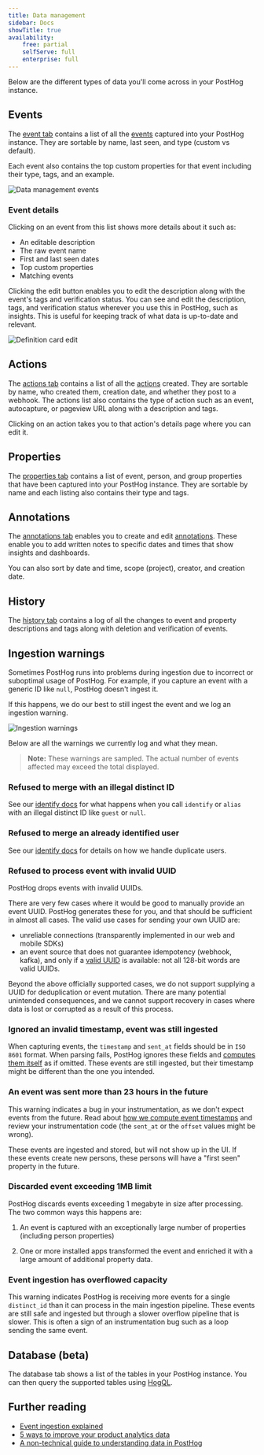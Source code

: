 ```yaml
---
title: Data management
sidebar: Docs
showTitle: true
availability:
    free: partial
    selfServe: full
    enterprise: full
---
```


Below are the different types of data you'll come across in your PostHog instance. 

## Events

The [event tab](https://app.posthog.com/data-management/events) contains a list of all the [events](/docs/data/events) captured into your PostHog instance. They are sortable by name, last seen, and type (custom vs default).

Each event also contains the top custom properties for that event including their type, tags, and an example.

![Data management events](../../images/features/data-management/events.png)

### Event details

Clicking on an event from this list shows more details about it such as:

- An editable description
- The raw event name
- First and last seen dates
- Top custom properties
- Matching events

Clicking the edit button enables you to edit the description along with the event's tags and verification status. You can see and edit the description, tags, and verification status wherever you use this in PostHog, such as insights. This is useful for keeping track of what data is up-to-date and relevant.

![Definition card edit](../../images/features/data-management/definition-card-edit.png)

## Actions

The [actions tab](https://app.posthog.com/data-management/actions) contains a list of all the [actions](/docs/data/actions) created. They are sortable by name, who created them, creation date, and whether they post to a webhook. The actions list also contains the type of action such as an event, autocapture, or pageview URL along with a description and tags.

Clicking on an action takes you to that action's details page where you can edit it. 

## Properties 

The [properties tab](https://app.posthog.com/data-management/properties) contains a list of event, person, and group properties that have been captured into your PostHog instance. They are sortable by name and each listing also contains their type and tags.

## Annotations

The [annotations tab](https://app.posthog.com/data-management/annotations) enables you to create and edit [annotations](/docs/data/annotations). These enable you to add written notes to specific dates and times that show insights and dashboards.

You can also sort by date and time, scope (project), creator, and creation date.

## History

The [history tab](https://app.posthog.com/data-management/history) contains a log of all the changes to event and property descriptions and tags along with deletion and verification of events.

## Ingestion warnings

Sometimes PostHog runs into problems during ingestion due to incorrect or suboptimal usage of PostHog. For example, if you capture an event with a generic ID like `null`, PostHog doesn't ingest it.

If this happens, we do our best to still ingest the event and we log an ingestion warning. 

![Ingestion warnings](../../images/features/data-management/warnings.png)

Below are all the warnings we currently log and what they mean.

> **Note:** These warnings are sampled. The actual number of events affected may exceed the total displayed.

### Refused to merge with an illegal distinct ID

See our [identify docs](/docs/product-analytics/identify) for what happens when you call `identify` or `alias` with an illegal distinct ID like `guest` or `null`.

### Refused to merge an already identified user

See our [identify docs](/docs/product-analytics/identify#how-to-handle-duplicates-of-the-same-user) for details on how we handle duplicate users.

### Refused to process event with invalid UUID

PostHog drops events with invalid UUIDs.

There are very few cases where it would be good to manually provide an event UUID. PostHog generates these for you, and that should be sufficient in almost all cases. The valid use cases for sending your own UUID are:

- unreliable connections (transparently implemented in our web and mobile SDKs)
- an event source that does not guarantee idempotency (webhook, kafka), and only if a [valid UUID](https://en.wikipedia.org/wiki/Universally_unique_identifier) is available: not all 128-bit words are valid UUIDs.

Beyond the above officially supported cases, we do not support supplying a UUID for deduplication or event mutation. There are many potential unintended consequences, and we cannot support recovery in cases where data is lost or corrupted as a result of this process.

### Ignored an invalid timestamp, event was still ingested

When capturing events, the `timestamp` and `sent_at` fields should be in `ISO 8601` format. When parsing fails, PostHog ignores these fields and [computes them itself](/docs/data/timestamps) as if omitted. These events are still ingested, but their timestamp might be different than the one you intended.

### An event was sent more than 23 hours in the future

This warning indicates a bug in your instrumentation, as we don't expect events from the future. Read about [how we compute event timestamps](/docs/data/timestamps) and review your instrumentation code (the `sent_at` or the `offset` values might be wrong).

These events are ingested and stored, but will not show up in the UI. If these events create new persons, these persons will have a "first seen" property in the future.

### Discarded event exceeding 1MB limit

PostHog discards events exceeding 1 megabyte in size after processing. The two common ways this happens are:

1. An event is captured with an exceptionally large number of properties (including person properties)

2. One or more installed apps transformed the event and enriched it with a large amount of additional property data.

### Event ingestion has overflowed capacity

This warning indicates PostHog is receiving more events for a single `distinct_id` than it can process in the main ingestion pipeline. These events are still safe and ingested but through a slower overflow pipeline that is slower. This is often a sign of an instrumentation bug such as a loop sending the same event. 

## Database (beta)

The database tab shows a list of the tables in your PostHog instance. You can then query the supported tables using [HogQL](/docs/hogql).

## Further reading

- [Event ingestion explained](/handbook/engineering/databases/event-ingestion)
- [5 ways to improve your product analytics data](/product-engineers/5-ways-to-improve-analytics-data)
- [A non-technical guide to understanding data in PostHog](/tutorials/non-technical-guide-to-data)
